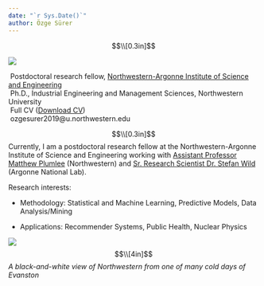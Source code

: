 ```yaml
---
date: "`r Sys.Date()`"
author: Özge Sürer
---
```

$$\\[0.3in]$$

<img src="folder/os.jpg" class="img1"> 

|  Postdoctoral research fellow, [Northwestern-Argonne Institute of Science and Engineering](https://www.naise.northwestern.edu)
|  Ph.D., Industrial Engineering and Management Sciences, Northwestern University
|  Full CV (<a href="folder/CV_OzgeSurer.pdf#" class="download" title="Download CV as PDF">Download CV</a>)
|  ozgesurer2019@u.northwestern.edu


$$\\[0.3in]$$
Currently, I am a postdoctoral research fellow at the Northwestern-Argonne Institute of Science and Engineering working with [Assistant Professor Matthew Plumlee](https://www.mccormick.northwestern.edu/research-faculty/directory/profiles/plumlee-matthew.html) (Northwestern) and [Sr. Research Scientist Dr. Stefan Wild](https://wildsm.github.io) (Argonne National Lab).

Research interests:

* Methodology: Statistical and Machine Learning, Predictive Models, Data Analysis/Mining

* Applications: Recommender Systems, Public Health, Nuclear Physics 


<img src="folder/evanston1.JPG" class="img3">
$$\\[4in]$$
*A black-and-white view of Northwestern from one of many cold days of Evanston*